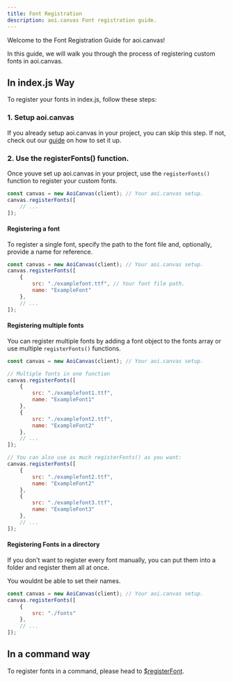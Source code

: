 ```yaml
---
title: Font Registration
description: aoi.canvas Font registration guide.
---
```



Welcome to the Font Registration Guide for aoi.canvas!

In this guide, we will walk you through the process of registering custom fonts in aoi.canvas.

## In index.js Way

To register your fonts in index.js, follow these steps:

### 1. Setup aoi.canvas

If you already setup aoi.canvas in your project, you can skip this step.
If not, check out our [guide](/extensions/aoicanvas/gettingstarted) on how to set it up.

### 2. Use the registerFonts() function.

Once youve set up aoi.canvas in your project, use the `registerFonts()` function to register your custom fonts.

```js {2-4}
const canvas = new AoiCanvas(client); // Your aoi.canvas setup.
canvas.registerFonts([
    // ...
]);
```

#### Registering a font

To register a single font, specify the path to the font file and, optionally, provide a name for reference.

```js {3-6}
const canvas = new AoiCanvas(client); // Your aoi.canvas setup.
canvas.registerFonts([
    {
        src: "./examplefont.ttf", // Your font file path.
        name: "ExampleFont"
    },
    // ...
]);
```

#### Registering multiple fonts

You can register multiple fonts by adding a font object to the fonts array or use multiple `registerFonts()` functions.

```js {9-12}
const canvas = new AoiCanvas(client); // Your aoi.canvas setup.

// Multiple fonts in one function
canvas.registerFonts([
    {
        src: "./examplefont1.ttf",
        name: "ExampleFont1"
    },
    {
        src: "./examplefont2.ttf",
        name: "ExampleFont2"
    },
    // ...
]);

// You can also use as much registerFonts() as you want:
canvas.registerFonts([
    {
        src: "./examplefont2.ttf",
        name: "ExampleFont2"
    },
    {
        src: "./examplefont3.ttf",
        name: "ExampleFont3"
    },
    // ...
]);
```

#### Registering Fonts in a directory

If you don't want to register every font manually, you can put them into a folder and register them all at once.

<Aside>You wouldnt be able to set their names.</Aside>

```js {3-5}
const canvas = new AoiCanvas(client); // Your aoi.canvas setup.
canvas.registerFonts([
    {
        src: "./fonts"
    },
    // ...
]);
```

## In a command way

To register fonts in a command, please head to [$registerFont](/extensions/aoicanvas/functions/registerFont).
